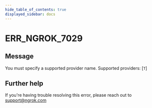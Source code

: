 ```yaml
---
hide_table_of_contents: true
displayed_sidebar: docs
---
```



# ERR_NGROK_7029

## Message

You must specify a supported provider name. Supported providers: [`T`]

<ErrorDetails error="err_ngrok_7029" />

## Further help

If you're having trouble resolving this error, please reach out to [support@ngrok.com](mailto:support@ngrok.com?subject=Help%20with%20ERR_NGROK_7029)
